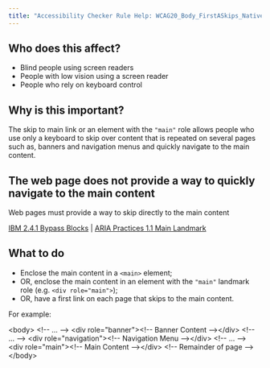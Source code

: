 ```yaml
---
title: "Accessibility Checker Rule Help: WCAG20_Body_FirstASkips_Native_Host_Sematics"
---
```


<div className="toolHelp">
<Row>
<Column colLg={5} colMd={3} colSm={4} className="toolLeft">

## Who does this affect?

* Blind people using screen readers
* People with low vision using a screen reader
* People who rely on keyboard control

## Why is this important?

The skip to main link or an element with the `"main"` role allows people who use only a keyboard to skip over content that is repeated on several pages such as, banners and navigation menus and quickly navigate to the main content.

</Column>
<Column colLg={11} colMd={5} colSm={4} className="toolMain">

<div id="locLevel"></div>

## The web page does not provide a way to quickly navigate to the main content
Web pages must provide a way to skip directly to the main content

[IBM 2.4.1 Bypass Blocks](http://www.ibm.com/able/guidelines/ci162/bypass_blocks.html) | [ARIA Practices 1.1 Main Landmark ](https://www.w3.org/TR/wai-aria-practices/examples/landmarks/main.html)

<div id="locSnippet"></div>

## What to do

 * Enclose the main content in a `<main>` element;
 * OR, enclose the main content in an element with the `"main"` landmark role (e.g. `<div role="main">`);
 * OR, have a first link on each page that skips to the main content.

For example:

<CodeSnippet type="multi" light={true}>&lt;body&gt;
	&lt;!-- ... --&gt;
	&lt;div role="banner"&gt;&lt;!-- Banner Content --&gt;&lt;/div&gt;
	&lt;!-- ... --&gt;
	&lt;div role="navigation"&gt;&lt;!-- Navigation Menu --&gt;&lt;/div&gt;
	&lt;!-- ... --&gt;
	&lt;div role="main"&gt;&lt;!-- Main Content --&gt;&lt;/div&gt;
	&lt;!-- Remainder of page --&gt;
&lt;/body&gt;</CodeSnippet>


</Column>
</Row>
</div>
